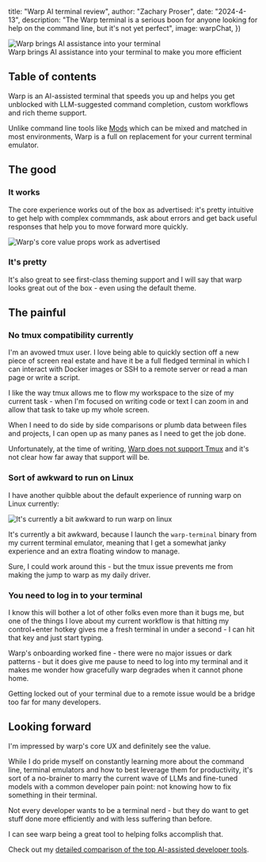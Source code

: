 








 title: "Warp AI terminal review",
 author: "Zachary Proser",
 date: "2024-4-13",
 description: "The Warp terminal is a serious boon for anyone looking for help on the command line, but it's not yet perfect",
 image: warpChat,
})

<Image src="https://zackproser.b-cdn.net/images/warp-ai-terminal-review.webp" alt="Warp brings AI assistance into your terminal" width={800} height={600}/>
<figcaption>Warp brings AI assistance into your terminal to make you more efficient</figcaption>

## Table of contents 

Warp is an AI-assisted terminal that speeds you up and helps you get unblocked with LLM-suggested command completion, 
custom workflows and rich theme support. 

Unlike command line tools like [Mods](https://github.com/charmbracelet/mods) which can be mixed and matched in most environments, 
Warp is a full on replacement for your current terminal emulator.

## The good 

### It works

The core experience works out of the box as advertised: it's pretty intuitive to get help with complex commmands, ask about errors and get 
back useful responses that help you to move forward more quickly. 

<Image src="https://zackproser.b-cdn.net/images/warp-core-experience.webp" alt="Warp's core value props work as advertised" width={800} height={600} />

### It's pretty

It's also great to see first-class theming support and I will say that warp looks great out of the box - even using the default theme.

## The painful 

### No tmux compatibility currently

I'm an avowed tmux user. I love being able to quickly section off a new piece of screen real estate and have it be a full fledged terminal 
in which I can interact with Docker images or SSH to a remote server or read a man page or write a script. 

I like the way tmux allows me to flow my workspace to the size of my current task - when I'm focused on writing code or text I can zoom in 
and allow that task to take up my whole screen. 

When I need to do side by side comparisons or plumb data between files and projects, I can open up as many panes as I need to get the job done. 

Unfortunately, at the time of writing, [Warp does not support Tmux](https://github.com/warpdotdev/Warp/discussions/501) and it's not clear how far away 
that support will be.

### Sort of awkward to run on Linux

I have another quibble about the default experience of running warp on Linux currently: 

<Image src="https://zackproser.b-cdn.net/images/warp-testing.webp" alt="It's currently a bit awkward to run warp on linux" width={800} height={600} />

It's currently a bit awkward, because I launch the `warp-terminal` binary from my current terminal emulator, meaning that I get a somewhat janky experience and an extra floating window to manage. 

Sure, I could work around this - but the tmux issue prevents me from making the jump to warp as my daily driver.

### You need to log in to your terminal

I know this will bother a lot of other folks even more than it bugs me, but one of the things I love about my current workflow is that hitting my control+enter hotkey gives me a fresh 
terminal in under a second - I can hit that key and just start typing. 

Warp's onboarding worked fine - there were no major issues or dark patterns - but it does give me pause to need to log into my terminal and it makes me wonder how gracefully warp degrades 
when it cannot phone home. 

Getting locked out of your terminal due to a remote issue would be a bridge too far for many developers.

## Looking forward 

I'm impressed by warp's core UX and definitely see the value. 

While I do pride myself on constantly learning more about the command line, 
terminal emulators and how to best leverage them for productivity, it's sort of a no-brainer to marry 
the current wave of LLMs and fine-tuned models with a common developer pain point: not knowing how to fix something in their terminal.

Not every developer wants to be a terminal nerd - but they do want to get stuff done more efficiently and with less suffering than before.

I can see warp being a great tool to helping folks accomplish that.

Check out my [detailed comparison of the top AI-assisted developer tools](/blog/ai-assisted-dev-tools-compared).
